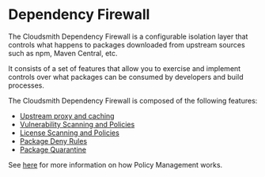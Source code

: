 # Dependency Firewall

The Cloudsmith Dependency Firewall is a configurable isolation layer that controls what happens to packages downloaded from upstream sources such as npm, Maven Central, etc.

It consists of a set of features that allow you to exercise and implement controls over what packages can be consumed by developers and build processes. 

The Cloudsmith Dependency Firewall is composed of the following features: 

- [Upstream proxy and caching](/tbc/upstream-proxying-and-caching)
- [Vulnerability Scanning and Policies](/policy-management/vulnerability-policy)
- [License Scanning and Policies](/policy-management/license-policy)
- [Package Deny Rules](/policy-management/deny-policy)
- [Package Quarantine](/artifact-management/package-quarantine)

See [here](/policy-management/policy-management) for more information on how Policy Management works.
